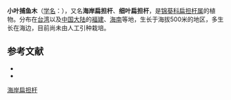{{Speciesbox
| name = 海岸扁担杆
| status = 
| status_system = 
| image =
| genus = Grewia
| species = piscatorum
| authority = Hance
}}

'''小叶捕鱼木'''（[[学名|学名]]：{{lang|la|'''''Grewia piscatorum'''''}}），又名'''海岸扁担杆'''、'''细叶扁担杆'''，是[[锦葵科|锦葵科]][[扁担杆属|扁担杆属]]的植物。分布在[[台湾|台湾]]以及[[中国大陆|中国大陆]]的[[福建|福建]]、[[海南|海南]]等地，生长于海拔500米的地区，多生长在海边，目前尚未由人工引种栽培。

== 参考文献 ==

* {{cite web| url =http://www.bioinfo.cn/db05/KmzwSpecies.php?action=view&id=22464| title =海岸扁担杆| work =《中国高等植物数据库全库》| publisher =中国科学院微生物研究所| author =昆明植物研究所| accessdate =2009-02-25| deadurl =yes| archiveurl =https://web.archive.org/web/20160305085010/http://www.bioinfo.cn/db05/KmzwSpecies.php?action=view&id=22464| archivedate =2016-03-05}}
* {{TaiBNET| zh=小叶捕鱼木 | id=203718 | binomial=Grewia piscatorum | authority=Hance, 1866 | var= | accessdate=2013-01-24}}
{{Taxonbar|from=Q10958143}}

[[Category:扁担杆属|海岸扁担杆]]


{{植物小作品}}